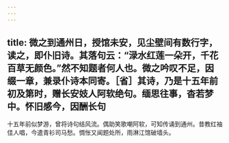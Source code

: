 ```yaml
---
---
---
```

title: 微之到通州日，授馆未安，见尘壁间有数行字，读之，即仆旧诗。其落句云：“渌水红莲一朵开，千花百草无颜色。”然不知题者何人也。微之吟叹不足，因缀一章，兼录仆诗本同寄。［省］其诗，乃是十五年前初及第时，赠长安妓人阿软绝句。缅思往事，杳若梦中。怀旧感今，因酬长句
---



十五年前似梦游，曾将诗句结风流。偶助笑歌嘲阿软，可知传诵到通州。昔教红袖佳人唱，今遣青衫司马愁。惆怅又闻题处所，雨淋江馆破墙头。
